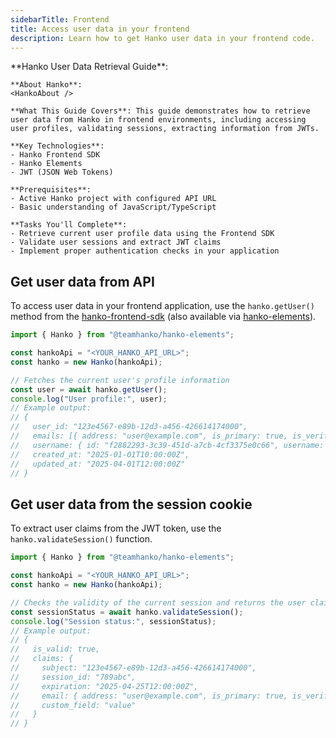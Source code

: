 ```yaml
---
sidebarTitle: Frontend
title: Access user data in your frontend
description: Learn how to get Hanko user data in your frontend code.
---
```



<div class="hidden">
    **Hanko User Data Retrieval Guide**:

    **About Hanko**:
    <HankoAbout />

    **What This Guide Covers**: This guide demonstrates how to retrieve user data from Hanko in frontend environments, including accessing user profiles, validating sessions, extracting information from JWTs.

    **Key Technologies**:
    - Hanko Frontend SDK
    - Hanko Elements
    - JWT (JSON Web Tokens)

    **Prerequisites**:
    - Active Hanko project with configured API URL
    - Basic understanding of JavaScript/TypeScript

    **Tasks You'll Complete**:
    - Retrieve current user profile data using the Frontend SDK
    - Validate user sessions and extract JWT claims
    - Implement proper authentication checks in your application
</div>

## Get user data from API

To access user data in your frontend application, use the `hanko.getUser()` method from the [hanko-frontend-sdk](https://www.npmjs.com/package/@teamhanko/hanko-frontend-sdk)
(also available via [hanko-elements](https://www.npmjs.com/package/@teamhanko/hanko-elements)).

```js
import { Hanko } from "@teamhanko/hanko-elements";

const hankoApi = "<YOUR_HANKO_API_URL>";
const hanko = new Hanko(hankoApi);

// Fetches the current user's profile information
const user = await hanko.getUser();
console.log("User profile:", user);
// Example output:
// {
//   user_id: "123e4567-e89b-12d3-a456-426614174000",
//   emails: [{ address: "user@example.com", is_primary: true, is_verified: true }],
//   username: { id: "f2882293-3c39-451d-a7cb-4cf3375e0c66", username: "johndoe" },
//   created_at: "2025-01-01T10:00:00Z",
//   updated_at: "2025-04-01T12:00:00Z"
// }
```

## Get user data from the session cookie

To extract user claims from the JWT token, use the `hanko.validateSession()` function.

```js
import { Hanko } from "@teamhanko/hanko-elements";

const hankoApi = "<YOUR_HANKO_API_URL>";
const hanko = new Hanko(hankoApi);

// Checks the validity of the current session and returns the user claims
const sessionStatus = await hanko.validateSession();
console.log("Session status:", sessionStatus);
// Example output:
// {
//   is_valid: true,
//   claims: {
//     subject: "123e4567-e89b-12d3-a456-426614174000",
//     session_id: "789abc",
//     expiration: "2025-04-25T12:00:00Z",
//     email: { address: "user@example.com", is_primary: true, is_verified: true },
//     custom_field: "value"
//   }
// }
```